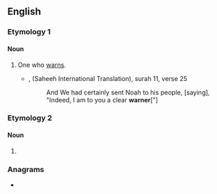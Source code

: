 {{also|Warner}}
==English==

===Etymology 1===
{{suffix|en|warn|er|id2=agent noun}}

====Noun====
{{en-noun}}

# One who [[warn]]s.
#* {{rfdatek|en|Saheeh}}, {{w|The Qur'an}} (Saheeh International Translation), surah 11, verse 25
#*: And We had certainly sent Noah to his people, [saying], "Indeed, I am to you a clear '''warner'''["]

===Etymology 2===

====Noun====
{{en-noun}}

# {{obsolete form of|en|warrener}}
#: {{rfquotek|en|Piers Plowman}}

===Anagrams===
* {{anagrams|en|a=aenrrw|Warren|warren}}